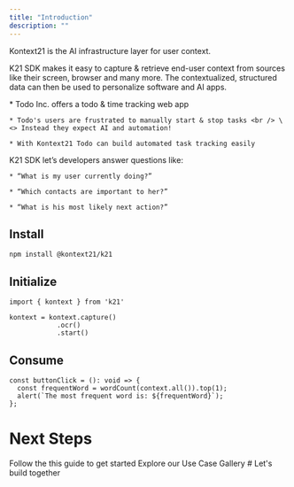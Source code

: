 ```yaml
---
title: "Introduction"
description: ""
---
```


Kontext21 is the AI infrastructure layer for user context.

K21 SDK makes it easy to capture & retrieve end-user context from sources like their screen, browser and many more. The contextualized, structured data can then be used to personalize software and AI apps.

<AccordionGroup>
  <Accordion title="Example - AI Task & Time Tracking" defaultOpen={false} icon="circle-info">
    * Todo Inc. offers a todo & time tracking web app

    * Todo's users are frustrated to manually start & stop tasks <br /> \<> Instead they expect AI and automation!

    * With Kontext21 Todo can build automated task tracking easily
  </Accordion>

  <Accordion title="Questions you can answer with K21 SDK" defaultOpen={false} icon="question">
    K21 SDK let’s developers answer questions like:

    * “What is my user currently doing?”

    * “Which contacts are important to her?”

    * “What is his most likely next action?”
  </Accordion>
</AccordionGroup>

## Install

```
npm install @kontext21/k21
```

## Initialize

```
import { kontext } from 'k21'

kontext = kontext.capture()
            .ocr()
            .start()
```

## Consume

```
const buttonClick = (): void => {
  const frequentWord = wordCount(context.all()).top(1);
  alert(`The most frequent word is: ${frequentWord}`);
};
```

# Next Steps
<CardGroup cols={2}>
  <Card title="Quickstart" icon="pen-to-square" href="/quickstart">
    Follow the this guide to get started
  </Card>

  <Card title="Get Inspiration" icon="stars" href="https://kontext21.com/use-case-gallery">
    Explore our Use Case Gallery
  </Card>

  <Card title="Playground" icon="image" href="/playground" />

</CardGroup>
# Let's build together

<CardGroup cols={2}>

  <Card title="Find us on GitHub" icon="github" href="https://github.com/kontext21/context/" />

  <Card title="Join us on Discord" icon="discord" href="https://discord.gg/qYUADWRMRX" />
</CardGroup>
